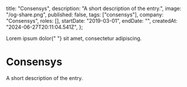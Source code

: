 
  title: "Consensys",
  description: "A short description of the entry.",
  image: "/og-share.png",
  published: false,
  tags: ["consensys"],
  company: "Consensys",
  roles: [],
  startDate: "2019-03-01",
  endDate: "",
  createdAt: "2024-06-27T20:11:04.541Z",
};

<PageTitle>
  Lorem ipsum dolor{" "}
  <PageTitleHighlight block>
    sit amet, consectetur adipiscing.
  </PageTitleHighlight>
</PageTitle>

<EntryImage src={meta.image} caption="DEFAULT_CAPTION" />

# Consensys

A short description of the entry.
